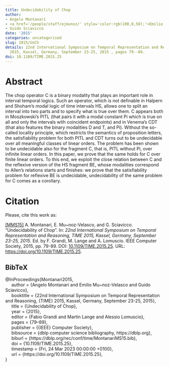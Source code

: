 ```yaml
---
title: Undecidability of Chop
author:
- Angelo Montanari
- <a href='/people/staff/ejmunoz/' style='color:rgb(100,0,50);'>Emilio Muñoz Velasco</a>
- Guido Sciavicco
date: '2015'
categories: uncategorised
slug: 2015/UnCh
details: 22nd International Symposium on Temporal Representation and Reasoning, {TIME}
  2015, Kassel, Germany, September 23-25, 2015 , pages 79--89.
doi: 10.1109/TIME.2015.25
---
```




# Abstract


The chop operator C is a binary modality that plays an important role in interval temporal logics. Such an operator, which is not definable in Halpern and Shoham's modal logic of time intervals HS, allows one to split an interval into two parts and to specify what is true over them. C appears both in Moszkowski's PITL (that pairs it with a modal constant Pi which is true on all and only the intervals with coincident endpoints) and in Venema's CDT (that also features the binary modalities D and T, and Pi). Without the so-called locality principle, which restricts the semantics of proposition letters, the satisfiability problem for both PITL and CDT turns out to be undecidable over all meaningful classes of linear orders. The problem has been shown to be undecidable also for the fragment C, that is, PITL without Pi, over infinite linear orders. In this paper, we prove that the same holds for C over finite linear orders. To this end, we exploit the close relation between C and the reflexive version of the HS fragment BE, whose modalities correspond to Allen's relations starts and finishes: we prove that the satisfiability problem for reflexive BE is undecidable, undecidability of the same problem for C comes as a corollary.








# Citation
Please, cite this work as:


<a name=bib-Montanari2015></a>[[MMS15]](#cite-Montanari2015) A. Montanari, E. Mu~noz-Velasco, and G. Sciavicco. “Undecidability of Chop”. In: _22nd International Symposium on Temporal Representation and Reasoning, TIME 2015, Kassel, Germany, September 23-25, 2015_. Ed. by F. Grandi, M. Lange and A. Lomuscio. IEEE Computer Society, 2015, pp. 79-89. DOI: [10.1109/TIME.2015.25](https://doi.org/10.1109%2FTIME.2015.25). URL: [https://doi.org/10.1109/TIME.2015.25](https://doi.org/10.1109/TIME.2015.25).

::: {.callout-note appearance="minimal" collapse=true}

## BibTeX

@InProceedings{Montanari2015,<br>&nbsp;&nbsp;&nbsp;&nbsp;  author = {Angelo Montanari and Emilio Mu~noz-Velasco and Guido Sciavicco},<br>&nbsp;&nbsp;&nbsp;&nbsp;  booktitle = {22nd International Symposium on Temporal Representation and Reasoning, {TIME} 2015, Kassel, Germany, September 23-25, 2015},<br>&nbsp;&nbsp;&nbsp;&nbsp;  title = {Undecidability of Chop},<br>&nbsp;&nbsp;&nbsp;&nbsp;  year = {2015},<br>&nbsp;&nbsp;&nbsp;&nbsp;  editor = {Fabio Grandi and Martin Lange and Alessio Lomuscio},<br>&nbsp;&nbsp;&nbsp;&nbsp;  pages = {79--89},<br>&nbsp;&nbsp;&nbsp;&nbsp;  publisher = {{IEEE} Computer Society},<br>&nbsp;&nbsp;&nbsp;&nbsp;  bibsource = {dblp computer science bibliography, https://dblp.org},<br>&nbsp;&nbsp;&nbsp;&nbsp;  biburl = {https://dblp.org/rec/conf/time/MontanariMS15.bib},<br>&nbsp;&nbsp;&nbsp;&nbsp;  doi = {10.1109/TIME.2015.25},<br>&nbsp;&nbsp;&nbsp;&nbsp;  timestamp = {Fri, 24 Mar 2023 00:00:00 +0100},<br>&nbsp;&nbsp;&nbsp;&nbsp;  url = {https://doi.org/10.1109/TIME.2015.25},<br>}

:::








